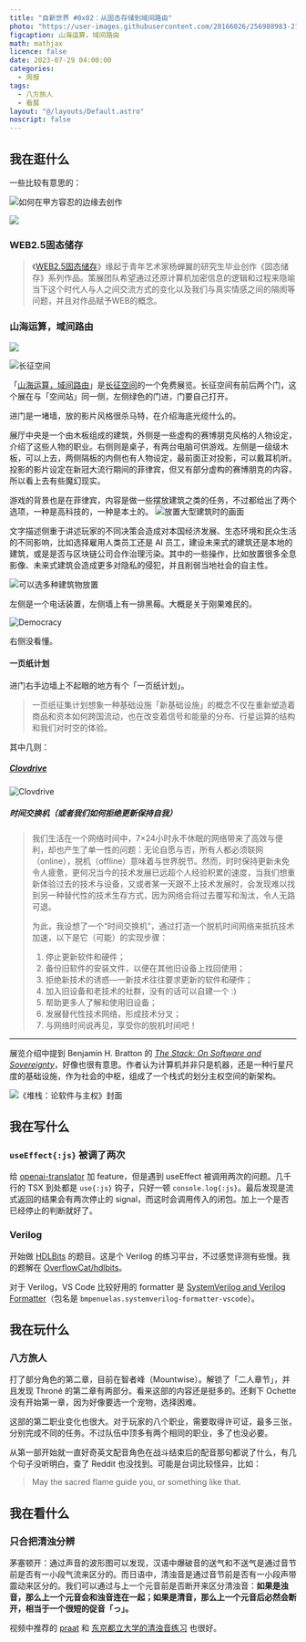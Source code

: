 ---
title: "自新世界 #0x02：从固态存储到域间路由"
photo: "https://user-images.githubusercontent.com/20166026/256988983-21210be2-3683-46be-beef-7efc1062cd1d.jpg 1702:948"
figcaption: 山海运算，域间路由
math: mathjax
licence: false
date: 2023-07-29 04:00:00
categories:
  - 周报
tags:
  - 八方旅人
  - 看展
layout: "@/layouts/Default.astro"
noscript: false
---


## 我在逛什么

一些比较有意思的：

![如何在甲方容忍的边缘去创作](https://raw.githubusercontent.com/OverflowCat/blog/test_a/imgs/weekly/0x02/party-a.webp)

![](https://raw.githubusercontent.com/OverflowCat/blog/test_a/imgs/weekly/0x02/painting.webp)

### WEB2.5固态储存

<Instagram id="Cu_KnyMONjw"/>

> 《[WEB2.5固态储存](https://archive.md/N6HPG)》缘起于青年艺术家杨蝉翼的研究生毕业创作《固态储存》系列作品。策展团队希望通过还原计算机加密信息的逻辑和过程来隐喻当下这个时代人与人之间交流方式的变化以及我们与真实情感之间的隔阂等问题，并且对作品赋予WEB的概念。

### 山海运算，域间路由

![](https://raw.githubusercontent.com/OverflowCat/blog/test_a/imgs/weekly/0x02/interdomain.webp)

<Instagram id="CvCuGNNrl3Z" aside="right" />

![长征空间](https://raw.githubusercontent.com/OverflowCat/blog/test_a/imgs/weekly/0x02/long-march.webp)

「[山海运算，域间路由](http://www.longmarchspace.com/zh/exhibitions/fictions-of-interdomain-routing/)」是[长征空间](http://www.longmarchspace.com/zh/)的一个免费展览。长征空间有前后两个门，这个展在与「空间站」同一侧，左侧绿色的门进，门要自己打开。

进门是一堵墙，放的影片风格很杀马特，在介绍海底光缆什么的。

展厅中央是一个由木板组成的建筑，外侧是一些虚构的赛博朋克风格的人物设定，介绍了这些人物的职业。右侧则是桌子，有两台电脑可供游戏。左侧是一级级木板，可以上去，两侧隔板的内侧也有人物设定，最前面正对投影，可以戴耳机听。投影的影片设定在新冠大流行期间的菲律宾，但又有部分虚构的赛博朋克的内容，所以看上去有些魔幻现实。

游戏的背景也是在菲律宾，内容是做一些摆放建筑之类的任务，不过都给出了两个选项，一种是高科技的，一种是本土的。
![放置大型建筑时的画面](https://raw.githubusercontent.com/OverflowCat/blog/test_a/imgs/weekly/0x02/game.webp)

文字描述侧重于讲述玩家的不同决策会造成对本国经济发展、生态环境和民众生活的不同影响，比如选择雇用人类员工还是 AI 员工，建设未来式的建筑还是本地的建筑，或是是否与区块链公司合作治理污染。其中的一些操作，比如放置很多全息影像、未来式建筑会造成更多对隐私的侵犯，并且削弱当地社会的自主性。

![可以选多种建筑物放置](https://raw.githubusercontent.com/OverflowCat/blog/test_a/imgs/weekly/0x02/game-ipv6.webp)

左侧是一个电话装置，左侧墙上有一排黑莓。大概是关于刚果难民的。

![Democracy](https://raw.githubusercontent.com/OverflowCat/blog/test_a/imgs/weekly/0x02/democracy.webp)

右侧没看懂。


#### 一页纸计划

进门右手边墙上不起眼的地方有个「一页纸计划」。

> 一页纸征集计划想象一种基础设施「新基础设施」的概念不仅在重新塑造着商品和资本如何跨国流动，也在改变着信号和能量的分布、行星运算的结构和我们对时空的体验。

其中几则：

##### [Clovdrive](https://www.xuchong.art/cloud)

![Clovdrive](https://raw.githubusercontent.com/OverflowCat/blog/test_a/imgs/weekly/0x02/clovdrive.webp)

##### 时间交换机（或者我们如何拒绝更新保持自我）

> 我们生活在一个网络时间中，7×24小时永不休眠的网络带来了高效与便利，却也产生了单一性的问题：无论自愿与否，所有人都必须联网（online），脱机（offline）意味着与世界脱节。然而，时时保持更新未免令人疲惫，更何况当今的技术发展已远超个人经验积累的速度，当我们想重新体验过去的技术与设备，又或者某一天跟不上技术发展时，会发现难以找到另一种替代性的技术生存方式，因为网络会将过去覆写和淘汰，令人无路可退。
>
> 为此，我设想了一个“时间交换机”，通过打造一个脱机时间网络来抵抗技术加速，以下是它（可能）的实现步骤：
>
> 1. 停止更新软件和硬件；
> 2. 备份旧软件的安装文件，以便在其他旧设备上找回使用；
> 3. 拒绝新技术的诱惑—一新技术往往要求更新的软件和硬件；
> 4. 加入旧设备和老技术的社群，没有的话可以自建一个 :)
> 5. 帮助更多人了解和使用旧设备；
> 6. 发展替代性技术网络，形成技术分叉；
> 7. 与网络时间说再见，享受你的脱机时间吧！

---

展览介绍中提到 Benjamin H. Bratton 的 [<i lang='en'>The Stack: On Software and Sovereignty</i>](http://thestack.org/)，好像也很有意思。作者认为计算机并非只是机器，还是一种行星尺度的基础设施，作为社会的中枢，组成了一个栈式的划分主权空间的新架构。

![《堆栈：论软件与主权》封面](http://thestack.org/site/assets/files/1/thestack_cover.1000x0.jpg)

## 我在写什么

### `useEffect{:js}` 被调了两次

给 [openai-translator](https://github.com/openai-translator/openai-translator) 加 feature，但是遇到 useEffect 被调用两次的问题。几千行的 TSX 到处都是 `use{:js}` 钩子，只好一顿 `console.log{:js}`。最后发现是流式返回的结果会有两次停止的 signal，而这时会调用传入的闭包。加上一个是否已经停止的判断就好了。

### Verilog

开始做 [HDLBits](https://hdlbits.01xz.net/wiki/Main_Page) 的题目。这是个 Verilog 的练习平台，不过感觉评测有些慢。我的题解在 [OverflowCat/hdlbits](https://github.com/OverflowCat/hdlbits)。

对于 Verilog，VS Code 比较好用的 formatter 是 [SystemVerilog and Verilog Formatter](https://marketplace.visualstudio.com/items?itemName=bmpenuelas.systemverilog-formatter-vscode)（包名是 <code style="word-break: break-all;">bmpenuelas.systemverilog-formatter-vscode</code>）。

## 我在玩什么

### 八方旅人

打了部分角色的第二章，目前在智者峰（Mountwise）。解锁了「二人章节」，并且发现 Throné 的第二章有两部分。看来这部的内容还是挺多的。还剩下 Ochette 没有开始第一章，因为好像要选一个宠物，选择困难。

这部的第二职业变化也很大。对于玩家的八个职业，需要取得许可证，最多三张，分别完成不同的任务。不过队伍中顶多有两个相同的职业，多了也没必要。

从第一部开始就一直好奇英文配音角色在战斗结束后的配音那句都说了什么，有几个句子没听明白，查了 Reddit 也没找到。可能是台词比较怪异，比如：

> May the sacred flame guide you, or something like that.

## 我在看什么

### 只合把清浊分辨

<Bilibili client:load thumbnail="https://user-images.githubusercontent.com/20166026/256911902-fd4f8ad9-4059-481f-8829-faa0255c68f7.jpg" bv="BV1Nz4y1x7Aa" />

茅塞顿开：通过声音的波形图可以发现，汉语中爆破音的送气和不送气是通过音节前是否有一小段气流来区分的。而日语中，清浊音是通过音节前是否有一小段声带震动来区分的。我们可以通过与上一个元音前是否断开来区分清浊音：**如果是浊音，那么上一个元音会和浊音连在一起；如果是清音，那么上一个元音后必然会断开，相当于一个很短的促音「っ」。**

视频中推荐的 [praat](https://github.com/praat/praat) 和 [东京都立大学的清浊音练习](http://nihongo.hum.tmu.ac.jp/mic-j/VoAspNew) 也很好。
